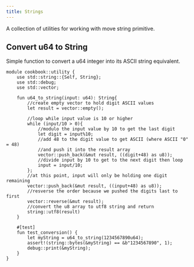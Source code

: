 ```yaml
---
title: Strings
---
```


A collection of utilities for working with move string primitive.

## Convert u64 to String
Simple function to convert a u64 integer into its ASCII string equivalent.

```
module cookbook::utility {
    use std::string::{Self, String};
    use std::debug;
    use std::vector;

    fun u64_to_string(input: u64): String{
        //create empty vector to hold digit ASCII values
        let result = vector::empty();

        //loop while input value is 10 or higher
        while (input/10 > 0){
            //modulo the input value by 10 to get the last digit
            let digit = input%10;
            //add 48 to the digit value to get ASCII (where ASCII "0" = 48)
            //and push it into the result array
            vector::push_back(&mut result, ((digit+48) as u8));
            //divide input by 10 to get to the next digit then loop
            input = input/10;
        };
        //at this point, input will only be holding one digit remaining
        vector::push_back(&mut result, ((input+48) as u8));
        //resverse the order because we pushed the digits last to first
        vector::reverse(&mut result);
        //convert the u8 array to utf8 string and return
        string::utf8(result)
    }

    #[test]
    fun test_conversion() {
        let myString = u64_to_string(1234567890u64);
        assert!(string::bytes(&myString) == &b"1234567890", 1);
        debug::print(&myString);
    }
}
```
